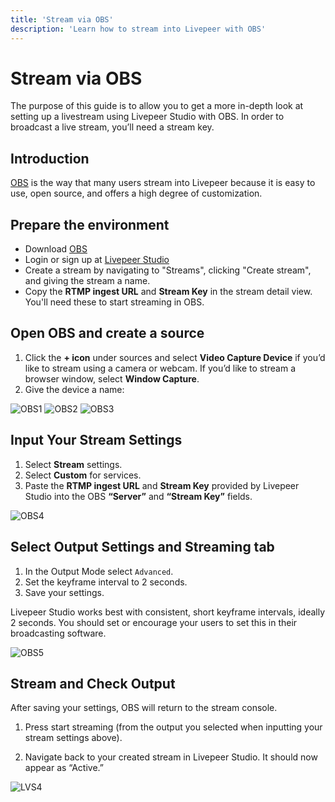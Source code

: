 ```yaml
---
title: 'Stream via OBS'
description: 'Learn how to stream into Livepeer with OBS'
---
```



# Stream via OBS

The purpose of this guide is to allow you to get a more in-depth look at setting
up a livestream using Livepeer Studio with OBS. In order to broadcast a live
stream, you’ll need a stream key.

## Introduction

[OBS](https://obsproject.com/) is the way that many users stream into Livepeer
because it is easy to use, open source, and offers a high degree of customization.

## Prepare the environment

- Download [OBS](https://obsproject.com/)
- Login or sign up at [Livepeer Studio](https://livepeer.studio)
- Create a stream by navigating to "Streams", clicking "Create stream", and giving the stream a name.
- Copy the **RTMP ingest URL** and **Stream Key** in the stream detail view. You'll need these to start streaming in OBS.

## Open OBS and create a source

1. Click the **+ icon** under sources and select **Video Capture Device** if
   you’d like to stream using a camera or webcam. If you’d like to stream a
   browser window, select **Window Capture**.
2. Give the device a name:

![OBS1](/images/obs/OBS1.png)
![OBS2](/images/obs/OBS2.png)
![OBS3](/images/obs/OBS3.png)

## Input Your Stream Settings

1. Select **Stream** settings.
2. Select **Custom** for services.
3. Paste the **RTMP ingest URL** and **Stream Key** provided by Livepeer Studio into
   the OBS **“Server”** and **“Stream Key”** fields.

![OBS4](/images/obs/OBS4.png)

## Select Output Settings and Streaming tab

1. In the Output Mode select `Advanced`.
2. Set the keyframe interval to 2 seconds.
3. Save your settings.

<Callout>
  Livepeer Studio works best with consistent, short keyframe intervals, ideally
  2 seconds. You should set or encourage your users to set this in their
  broadcasting software.
</Callout>

![OBS5](/images/obs/OBS5.png)

## Stream and Check Output

After saving your settings, OBS will return to the stream console.

1. Press start streaming (from the output you selected when inputting your stream
   settings above).

2. Navigate back to your created stream in Livepeer Studio. It should now appear as “Active.”

![LVS4](/images/obs/LVS4.png)
